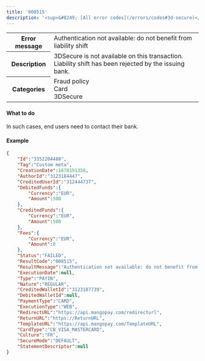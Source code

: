 ---
title: '008515'  
description: '<sup>&#8249; [All error codes](/errors/codes#3d-secure)</sup>'
---
  
<table>
    <tbody>
        <tr>
            <th class="header"><strong>Error message</strong></th>
            <td class="table-content">Authentication not available: do not benefit from liability shift</td>
        </tr>
        <tr>
            <th class="header"><strong>Description</strong></th>
            <td class="table-content">3DSecure is not available on this transaction. Liability shift has been rejected by the issuing bank.</td>
        </tr>
        <tr>
            <th class="header"><strong>Categories</strong></th>
            <td class="table-content">  
<div class="label">Fraud policy</div>  
<div class="label">Card</div>  
<div class="label">3DSecure</div>
</td>
        </tr>
    </tbody>
</table>  

#### What to do  

In such cases, end users need to contact their bank.  

#### Example  
```json API Response
{
    "Id":"3352204488",
    "Tag":"Custom meta",
    "CreationDate":1678191358,
    "AuthorId":"3123184447",
    "CreditedUserId":"312444737",
    "DebitedFunds":{
        "Currency":"EUR",
        "Amount":500
    },
    "CreditedFunds":{
        "Currency":"EUR",
        "Amount":500
    },
    "Fees":{
        "Currency":"EUR",
        "Amount":0
    },
    "Status":"FAILED",
    "ResultCode":"008515",
    "ResultMessage":"Authentication not available: do not benefit from liability shift",
    "ExecutionDate":null,
    "Type":"PAYIN",
    "Nature":"REGULAR",
    "CreditedWalletId":"3123187739",
    "DebitedWalletId":null,
    "PaymentType":"CARD",
    "ExecutionType":"WEB",
    "RedirectURL":"https://api.mangopay.com/redirecturl",
    "ReturnURL":"https://ReturnURL",
    "TemplateURL":"https://api.mangopay.com/TemplateURL",
    "CardType":"CB_VISA_MASTERCARD",
    "Culture":"FR",
    "SecureMode":"DEFAULT",
    "StatementDescriptor":null
}
```